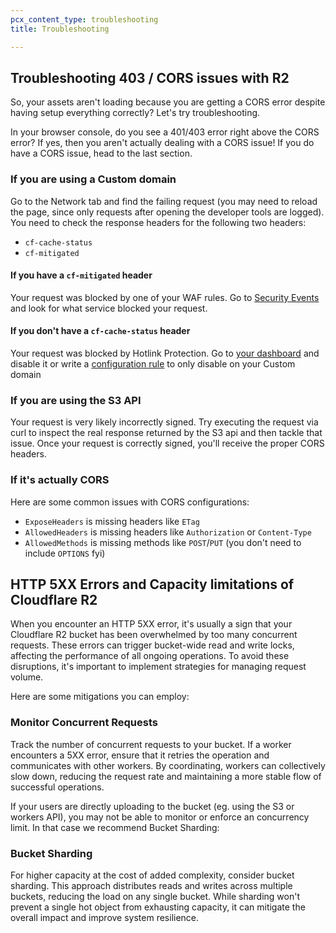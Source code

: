 ```yaml
---
pcx_content_type: troubleshooting
title: Troubleshooting

---
```


## Troubleshooting 403 / CORS issues with R2

So, your assets aren't loading because you are getting a CORS error despite having setup everything correctly?
Let's try troubleshooting.

In your browser console, do you see a 401/403 error right above the CORS error? If yes, then you aren't actually dealing with a CORS issue! If you do have a CORS issue, head to the last section.

### If you are using a Custom domain

Go to the Network tab and find the failing request (you may need to reload the page, since only requests after opening the developer tools are logged).
You need to check the response headers for the following two headers:
- `cf-cache-status`
- `cf-mitigated`

#### If you have a `cf-mitigated` header

Your request was blocked by one of your WAF rules. Go to [Security Events](https://dash.cloudflare.com/?to=/:account/:zone/security/events) and look for what service blocked your request.

#### If you don't have a `cf-cache-status` header

Your request was blocked by Hotlink Protection.
Go to [your dashboard](https://dash.cloudflare.com/?to=/:account/:zone/content-protection) and disable it or write a [configuration rule](https://dash.cloudflare.com/?to=/:account/:zone/rules/configuration) to only disable on your Custom domain

### If you are using the S3 API

Your request is very likely incorrectly signed.
Try executing the request via curl to inspect the real response returned by the S3 api and then tackle that issue.
Once your request is correctly signed, you'll receive the proper CORS headers.

### If it's actually CORS

Here are some common issues with CORS configurations:

- `ExposeHeaders` is missing headers like `ETag`
- `AllowedHeaders` is missing headers like `Authorization` or `Content-Type`
- `AllowedMethods` is missing methods like `POST`/`PUT` (you don't need to include `OPTIONS` fyi)

## HTTP 5XX Errors and Capacity limitations of Cloudflare R2

When you encounter an HTTP 5XX error, it's usually a sign that your Cloudflare R2 bucket has been overwhelmed by too many concurrent requests.
These errors can trigger bucket-wide read and write locks, affecting the performance of all ongoing operations.
To avoid these disruptions, it's important to implement strategies for managing request volume.

Here are some mitigations you can employ:

### Monitor Concurrent Requests

Track the number of concurrent requests to your bucket.  If a worker encounters a 5XX error, ensure that it retries the operation and communicates with other workers.  By coordinating, workers can collectively slow down, reducing the request rate and maintaining a more stable flow of successful operations.

If your users are directly uploading to the bucket (eg. using the S3 or workers API), you may not be able to monitor or enforce an concurrency limit. In that case we recommend Bucket Sharding:

### Bucket Sharding

For higher capacity at the cost of added complexity, consider bucket sharding. This approach distributes reads and writes across multiple buckets, reducing the load on any single bucket.  While sharding won't prevent a single hot object from exhausting capacity, it can mitigate the overall impact and improve system resilience.